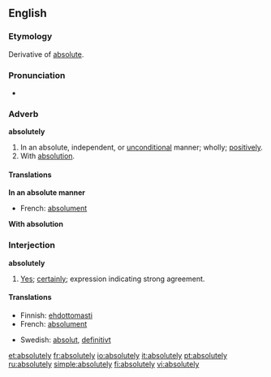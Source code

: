 ==English==

===Etymology===
Derivative of [[absolute]].

===Pronunciation===
*{{audio|en-us-absolutely.ogg|Audio (US)}}

===Adverb===
'''absolutely'''

# In an absolute, independent, or [[unconditional]] manner; wholly; [[positively]].
# With [[absolution]].
====Translations====
'''In an absolute manner'''
{{top}}
*French: [[absolument]]
{{mid}}
{{bottom}}
'''With absolution'''
{{top}}
{{mid}}
{{bottom}}

===Interjection===
'''absolutely'''

# [[yes|Yes]]; [[certainly]]; expression indicating strong agreement.

====Translations====
{{top}}
*Finnish: [[ehdottomasti]]
*French: [[absolument]]
{{mid}}
*Swedish: [[absolut]], [[definitivt]]
{{bottom}}

[[et:absolutely]]
[[fr:absolutely]]
[[io:absolutely]]
[[it:absolutely]]
[[pt:absolutely]]
[[ru:absolutely]]
[[simple:absolutely]]
[[fi:absolutely]]
[[vi:absolutely]]